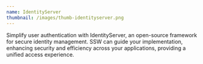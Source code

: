 ```yaml
---
name: IdentityServer
thumbnail: /images/thumb-identityserver.png
---
```


Simplify user authentication with IdentityServer, an open-source framework for secure identity management. SSW can guide your implementation, enhancing security and efficiency across your applications, providing a unified access experience.

